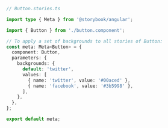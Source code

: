 ```ts
// Button.stories.ts

import type { Meta } from '@storybook/angular';

import { Button } from './button.component';

// To apply a set of backgrounds to all stories of Button:
const meta: Meta<Button> = {
  component: Button,
  parameters: {
    backgrounds: {
      default: 'twitter',
      values: [
        { name: 'twitter', value: '#00aced' },
        { name: 'facebook', value: '#3b5998' },
      ],
    },
  },
};

export default meta;
```
